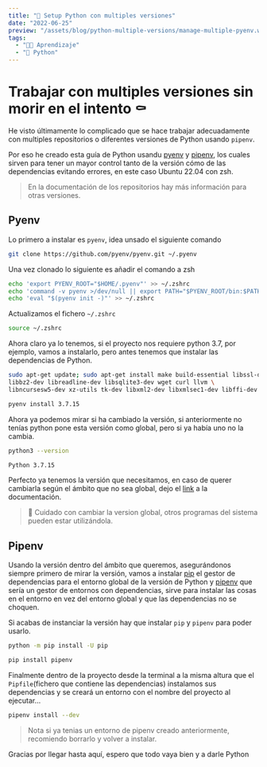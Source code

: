 ```yaml
---
title: "🐍 Setup Python con multiples versiones"
date: "2022-06-25"
preview: "/assets/blog/python-multiple-versions/manage-multiple-pyenv.webp"
tags:
  - "👨‍💻 Aprendizaje"
  - "🐍 Python"
---
```


#  Trabajar con multiples versiones sin morir en el intento ⚰️

He visto últimamente lo complicado que se hace trabajar adecuadamente con
multiples repositorios o diferentes versiones de Python usando `pipenv`.

Por eso he creado esta guía de Python usandu
[pyenv](https://github.com/pyenv/pyenv) y
[pipenv](https://pipenv.pypa.io/en/latest/), los cuales sirven para tener un
mayor control tanto de la versión cómo de las dependencias evitando errores, en
este caso Ubuntu 22.04 con zsh.

> En la documentación de los repositorios hay más información para otras
> versiones.

## Pyenv

Lo primero a instalar es `pyenv`, idea unsado el siguiente comando

```bash
git clone https://github.com/pyenv/pyenv.git ~/.pyenv
```

Una vez clonado lo siguiente es añadir el comando a zsh

```bash
echo 'export PYENV_ROOT="$HOME/.pyenv"' >> ~/.zshrc
echo 'command -v pyenv >/dev/null || export PATH="$PYENV_ROOT/bin:$PATH"' >> ~/.zshrc
echo 'eval "$(pyenv init -)"' >> ~/.zshrc
```

Actualizamos el fichero `~/.zshrc`

```bash
source ~/.zshrc
```

Ahora claro ya lo tenemos, si el proyecto nos requiere python 3.7, por ejemplo,
vamos a instalarlo, pero antes tenemos que instalar las dependencias de Python.

```bash
sudo apt-get update; sudo apt-get install make build-essential libssl-dev zlib1g-dev \
libbz2-dev libreadline-dev libsqlite3-dev wget curl llvm \
libncursesw5-dev xz-utils tk-dev libxml2-dev libxmlsec1-dev libffi-dev liblzma-dev
```

```bash
pyenv install 3.7.15
```

Ahora ya podemos mirar si ha cambiado la versión, si anteriormente no tenías
python pone esta versión como global, pero si ya había uno no la cambia.

```bash
python3 --version
```

```bash
Python 3.7.15
```

Perfecto ya tenemos la versión que necesitamos, en caso de querer cambiarla
según el ámbito que no sea global, dejo el
[link](https://github.com/pyenv/pyenv#switch-between-python-versions) a la
documentación.

> 🚨 Cuidado con cambiar la version global, otros programas del sistema pueden
> estar utilizándola.

## Pipenv

Usando la versión dentro del ámbito que queremos, asegurándonos siempre primero
de mirar la versión, vamos a instalar
[pip](https://pip.pypa.io/en/stable/installing/#upgrading-pip) el gestor de
dependencias para el entorno global de la versión de Python y
[pipenv](https://pipenv.pypa.io/en/latest/) que sería un gestor de entornos con
dependencias, sirve para instalar las cosas en el entorno en vez del entorno
global y que las dependencias no se choquen.

Si acabas de instanciar la versión hay que instalar `pip` y `pipenv` para poder
usarlo.

```bash
python -m pip install -U pip
```

```bash
pip install pipenv
```

Finalmente dentro de la proyecto desde la terminal a la misma altura que el
`Pipfile`(fichero que contiene las dependencias) instalamos sus dependencias y
se creará un entorno con el nombre del proyecto al ejecutar...

```bash
pipenv install --dev
```

> Nota si ya tenias un entorno de pipenv creado anteriormente, recomiendo
> borrarlo y volver a instalar.

Gracias por llegar hasta aquí, espero que todo vaya bien y a darle Python
